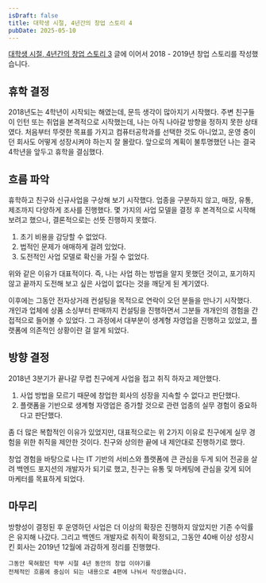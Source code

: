 ```yaml
---
isDraft: false
title: 대학생 시절, 4년간의 창업 스토리 4
pubDate: 2025-05-10
---
```


[대학생 시절, 4년간의 창업 스토리 3](/logs/2025/05/college-ecommerce-startup-story-3) 글에 이어서 2018 - 2019년 창업 스토리를 작성했습니다.

## 휴학 결정

2018년도는 4학년이 시작되는 해였는데, 문득 생각이 많아지기 시작했다.
주변 친구들이 인턴 또는 취업을 본격적으로 시작했는데, 나는 아직 나아갈 방향을 정하지 못한 상태였다.
처음부터 뚜렷한 목표를 가지고 컴퓨터공학과를 선택한 것도 아니었고, 운영 중이던 회사도 어떻게 성장시켜야 하는지 잘 몰랐다.
앞으로의 계획이 불투명했던 나는 결국 4학년을 앞두고 휴학을 결심했다.

## 흐름 파악

휴학하고 친구와 신규사업을 구상해 보기 시작했다. 업종을 구분하지 않고, 매장, 유통, 제조까지 다양하게 조사를 진행했다.
몇 가지의 사업 모델을 결정 후 본격적으로 시작해 보려고 했으나, 결론적으로는 선뜻 진행하지 못했다.

1. 초기 비용을 감당할 수 없었다.
2. 법적인 문제가 애매하게 걸려 있었다.
3. 도전적인 사업 모델로 확신을 가질 수 없었다.

위와 같은 이유가 대표적이다.
즉, 나는 사업 하는 방법을 알지 못했던 것이고,
포기하지 않고 끝까지 도전해 보고 싶은 사업이 없다는 것을 깨닫게 된 계기였다.

이후에는 그동안 전자상거래 컨설팅을 목적으로 연락이 오던 분들을 만나기 시작했다.
개인과 업체에 상품 소싱부터 판매까지 컨설팅을 진행하면서 그분들 개개인의 경험을 간접적으로 들어볼 수 있었다.
그 과정에서 대부분이 생계형 자영업을 진행하고 있었고, 플랫폼에 의존적인 상황이란 걸 알게 되었다.

## 방향 결정

2018년 3분기가 끝나갈 무렵 친구에게 사업을 접고 취직 하자고 제안했다.

1. 사업 방법을 모르기 때문에 창업한 회사의 성장을 지속할 수 없다고 판단했다.
2. 플랫폼을 기반으로 생계형 자영업은 증가할 것으로 관련 업종의 실무 경험이 중요하다고 판단했다.

좀 더 많은 복합적인 이유가 있었지만, 대표적으로는 위 2가지 이유로 친구에게 실무 경험을 위한 취직을 제안한 것이다.
친구와 상의한 끝에 내 제안대로 진행하기로 했다.

창업 경험을 바탕으로 나는 IT 기반의 서비스와 플랫폼에 큰 관심을 두게 되어 전공을 살려 백엔드 포지션의 개발자가 되기로 했고,
친구는 유통 및 마케팅에 관심을 갖게 되어 마케터를 목표하게 되었다.

## 마무리

방향성이 결정된 후 운영하던 사업은 더 이상의 확장은 진행하지 않았지만 기존 수익률은 유지해 나갔다.
그리고 백엔드 개발자로 취직이 확정되고, 그동안 40배 이상 성장시킨 회사는 2019년 12월에 과감하게 정리를 진행했다.

```text
그동안 묵혀왔던 학부 시절 4년 동안의 창업 이야기를
전체적인 흐름에 중심이 되는 내용으로 4편에 나눠서 작성했습니다.
```